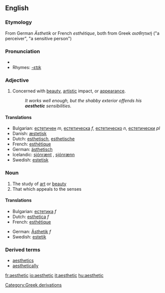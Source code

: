 ==English==
===Etymology===
From German ''Ästhetik'' or French ''esthétique'', both from Greek ''αισθητική'' ("a perceiver", "a sensitive person")

===Pronunciation===
*{{audio|en-us-aesthetic.ogg|Audio (US)}}
*Rhymes: [[Rhymes:English:-ɛtɪk|-ɛtɪk]]

===Adjective===
{{en-adj-more}}

#Concerned with [[beauty]], [[artistic]] impact, or [[appearance]].
#:''It works well enough, but the shabby exterior offends his '''aesthetic''' sensibilities.''

====Translations====
*Bulgarian: [[естетичен]] ''m'', [[естетическа]] ''f'', [[естетическо]] ''n'', [[естетически]] ''pl''
*Danish: [[æstetisk]]
*Dutch: [[esthetisch]], [[esthetische]]
*French: [[esthétique]]
*German: [[ästhetisch]]
*Icelandic: [[sjónrænt]] {{n}}, [[sjónrænn]] {{m}} 
*Swedish: [[estetisk]]

===Noun===
{{en-noun}}

#The study of [[art]] or [[beauty]]
#That which appeals to the senses

====Translations====
{{top}}
*Bulgarian: [[естетика]] ''f''
*Dutch: [[esthetica]] ''f''
*French: [[esthétique]]
{{mid}}
*German: [[Ästhetik]] ''f''
*Swedish: [[estetik]]
{{bottom}}

===Derived terms===
*[[aesthetics]]
*[[aesthetically]]

[[Category:Greek derivations]]

[[fr:aesthetic]]
[[io:aesthetic]]
[[it:aesthetic]]
[[hu:aesthetic]]